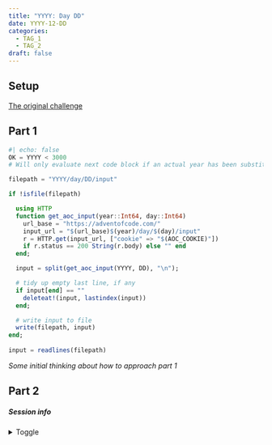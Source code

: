 ```yaml
---
title: "YYYY: Day DD"
date: YYYY-12-DD
categories:
  - TAG_1
  - TAG_2
draft: false
---
```


## Setup

[The original challenge](https://adventofcode.com/YYYY/day/DD)

## Part 1

```julia
#| echo: false
OK = YYYY < 3000
# Will only evaluate next code block if an actual year has been substituted for the placeholder
```




```julia

filepath = "YYYY/day/DD/input"

if !isfile(filepath)

  using HTTP
  function get_aoc_input(year::Int64, day::Int64)
    url_base = "https://adventofcode.com/"
    input_url = "$(url_base)$(year)/day/$(day)/input"
    r = HTTP.get(input_url, ["cookie" => "$(AOC_COOKIE)"])
    if r.status == 200 String(r.body) else "" end
  end;

  input = split(get_aoc_input(YYYY, DD), "\n");

  # tidy up empty last line, if any
  if input[end] == "" 
    deleteat!(input, lastindex(input))
  end;

  # write input to file
  write(filepath, input)
end;
  
input = readlines(filepath)

```


_Some initial thinking about how to approach part 1_

## Part 2


##### Session info {.appendix}

<details><summary>Toggle</summary>

```r
#| echo: false
library(sessioninfo)
# save the session info as an object
pkg_session <- session_info(pkgs = "attached")

# get the quarto version
quarto_version <- system("quarto --version", intern = TRUE)

# inject the quarto info
pkg_session$platform$quarto <- paste(
  system("quarto --version", intern = TRUE), 
  "@", 
  quarto::quarto_path()
  )

# print it out
pkg_session
```

</details>
